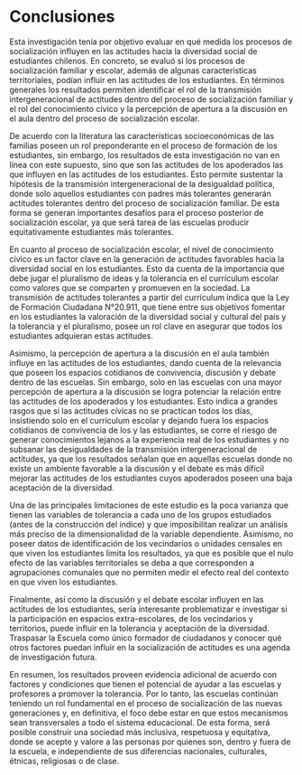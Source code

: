 # Conclusiones

Esta investigación tenía por objetivo evaluar en qué medida los procesos de socialización influyen en las actitudes hacia la diversidad social de estudiantes chilenos. En concreto, se evaluó si los procesos de socialización familiar y escolar, además de algunas características territoriales, podían influir en las actitudes de los estudiantes. En términos generales los resultados permiten identificar el rol de la transmisión intergeneracional de actitudes dentro del proceso de socialización familiar y el rol del conocimiento cívico y la percepción de apertura a la discusión en el aula dentro del proceso de socialización escolar.

De acuerdo con la literatura las características socioeconómicas de las familias poseen un rol preponderante en el proceso de formación de los estudiantes, sin embargo, los resultados de esta investigación no van en línea con este supuesto, sino que son las actitudes de los apoderados las que influyen en las actitudes de los estudiantes. Esto permite sustentar la hipótesis de la transmisión intergeneracional de la desigualdad política, donde solo aquellos estudiantes con padres más tolerantes generarán actitudes tolerantes dentro del proceso de socialización familiar. De esta forma se generan importantes desafíos para el proceso posterior de socialización escolar, ya que será tarea de las escuelas producir equitativamente estudiantes más tolerantes. 

En cuanto al proceso de socialización escolar, el nivel de conocimiento cívico es un factor clave en la generación de actitudes favorables hacia la diversidad social en los estudiantes. Esto da cuenta de la importancia que debe jugar el pluralismo de ideas y la tolerancia en el currículum escolar como valores que se comparten y promueven en la sociedad. La transmisión de actitudes tolerantes a partir del currículum indica que la Ley de Formación Ciudadana N°20.911, que tiene entre sus objetivos fomentar en los estudiantes la valoración de la diversidad social y cultural del país y la tolerancia y el pluralismo, posee un rol clave en asegurar que todos los estudiantes adquieran estas actitudes.

Asimismo, la percepción de apertura a la discusión en el aula también influye en las actitudes de los estudiantes, dando cuenta de la relevancia que poseen los espacios cotidianos de convivencia, discusión y debate dentro de las escuelas. Sin embargo, solo en las escuelas con una mayor percepción de apertura a la discusión se logra potenciar la relación entre las actitudes de los apoderados y los estudiantes. Esto indica a grandes rasgos que si las actitudes cívicas no se practican todos los días, insistiendo solo en el currículum escolar y dejando fuera los espacios cotidianos de convivencia de los y las estudiantes, se corre el riesgo de generar conocimientos lejanos a la experiencia real de los estudiantes y no subsanar las desigualdades de la transmisión intergeneracional de actitudes, ya que los resultados señalan que en aquellas escuelas donde no existe un ambiente favorable a la discusión y el debate es más difícil mejorar las actitudes de los estudiantes cuyos apoderados poseen una baja aceptación de la diversidad.

Una de las principales limitaciones de este estudio es la poca varianza que tienen las variables de tolerancia a cada uno de los grupos estudiados (antes de la construcción del índice) y que imposibilitan realizar un análisis más preciso de la dimensionalidad de la variable dependiente. Asimismo, no poseer datos de identificación de los vecindarios o unidades censales en que viven los estudiantes limita los resultados, ya que es posible que el nulo efecto de las variables territoriales se deba a que corresponden a agrupaciones comunales que no permiten medir el efecto real del contexto en que viven los estudiantes.

Finalmente, así como la discusión y el debate escolar influyen en las actitudes de los estudiantes, sería interesante problematizar e investigar si la participación en espacios extra-escolares, de los vecindarios y territorios, puede influir en la tolerancia y aceptación de la diversidad. Traspasar la Escuela como único formador de ciudadanos y conocer qué otros factores puedan influir en la socialización de actitudes es una agenda de investigación futura. 

En resumen, los resultados proveen evidencia adicional de acuerdo con factores y condiciones que tienen el potencial de ayudar a las escuelas y profesores a promover la tolerancia. Por lo tanto, las escuelas continúan teniendo un rol fundamental en el proceso de socialización de las nuevas generaciones y, en definitiva, el foco debe estar en que estos mecanismos sean transversales a todo el sistema educacional. De esta forma, será posible construir una sociedad más inclusiva, respetuosa y equitativa, donde se acepte y valore a las personas por quienes son, dentro y fuera de la escuela, e independiente de sus diferencias nacionales, culturales, étnicas, religiosas o de clase.
